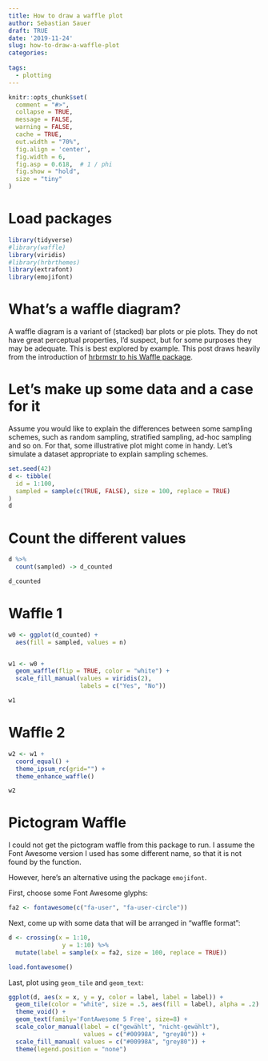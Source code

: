 ```yaml
---
title: How to draw a waffle plot
author: Sebastian Sauer
draft: TRUE
date: '2019-11-24'
slug: how-to-draw-a-waffle-plot
categories:
  
tags:
  - plotting
---
```




```r
knitr::opts_chunk$set(
  comment = "#>",
  collapse = TRUE,
  message = FALSE,
  warning = FALSE,
  cache = TRUE,
  out.width = "70%",
  fig.align = 'center',
  fig.width = 6,
  fig.asp = 0.618,  # 1 / phi
  fig.show = "hold",
  size = "tiny"
)
```



# Load packages

```r
library(tidyverse)
#library(waffle)
library(viridis)
#library(hrbrthemes)
library(extrafont)
library(emojifont)
```



# What's a waffle diagram?

A waffle diagram is a variant of (stacked) bar plots or pie plots. They do not have great perceptual properties, I'd suspect, but for some purposes they may be adequate. This is best explored by example. This post draws heavily from the introduction of [hrbrmstr to his Waffle package](https://github.com/hrbrmstr/waffle).



# Let's make up some data and a case for it

Assume you would like to explain the differences between some sampling schemes, such as random sampling, stratified sampling, ad-hoc sampling and so on. For that, some illustrative plot might come in handy. Let's simulate a dataset appropriate to explain sampling schemes.


```r
set.seed(42)
d <- tibble(
  id = 1:100,
  sampled = sample(c(TRUE, FALSE), size = 100, replace = TRUE)
)
d
```


# Count the different values

```r
d %>% 
  count(sampled) -> d_counted

d_counted
```





# Waffle 1

```r
w0 <- ggplot(d_counted) +
  aes(fill = sampled, values = n)


w1 <- w0 +
  geom_waffle(flip = TRUE, color = "white") +
  scale_fill_manual(values = viridis(2),
                    labels = c("Yes", "No"))

w1
```



# Waffle 2


```r
w2 <- w1 +
  coord_equal() +
  theme_ipsum_rc(grid="") +
  theme_enhance_waffle()

w2
```



# Pictogram Waffle


I could not get the pictogram waffle from this package to run. I assume the Font Awesome version I used has some different name, so that it is not found by the function.

However, here's an alternative using the package `emojifont`.


First, choose some Font Awesome glyphs:

```r
fa2 <- fontawesome(c("fa-user", "fa-user-circle"))
```



Next, come up with some data that will be arranged in "waffle format":

```r
d <- crossing(x = 1:10,
               y = 1:10) %>% 
  mutate(label = sample(x = fa2, size = 100, replace = TRUE))
```


```r
load.fontawesome()
```



Last, plot using `geom_tile` and `geom_text`:


```r
ggplot(d, aes(x = x, y = y, color = label, label = label)) +
  geom_tile(color = "white", size = .5, aes(fill = label), alpha = .2) +
  theme_void() +
  geom_text(family='FontAwesome 5 Free', size=8) +
  scale_color_manual(label = c("gewählt", "nicht-gewählt"),
                     values = c("#00998A", "grey80")) +
  scale_fill_manual( values = c("#00998A", "grey80")) +
  theme(legend.position = "none")
```


